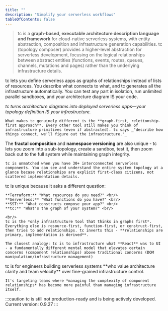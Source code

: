 ```yaml
---
title: ""
description: "Simplify your serverless workflows"
tableOfContents: false
---
```




> tc is a **graph-based, executable architecture description language and framework** for cloud-native serverless systems, with entity abstraction, composition and infrastructure generation capabilities. tc (topology composer) provides a higher-level abstraction for serverless development, focusing on the logical relationships between abstract entities (functions, events, routes, queues, channels, mutations and pages) rather than the underlying infrastructure details.

<Card title="Elevator Pitch">
tc lets you define serverless apps as graphs of relationships instead of lists of resources. You describe what connects to what, and tc generates all the infrastructure automatically. You can test any part in isolation, run unlimited parallel sandboxes, and your architecture diagram IS your code.

*tc turns architecture diagrams into deployed serverless apps—your topology definition IS your infrastructure.*

</Card>


<Card title="Unique Value Proposition">

	What makes tc genuinely different is the **graph-first, reletionship-first approach**. Every other tool still makes you think of infrastructure primitives (even if abstracted). tc says _"describe how things connect, we'll figure out the infrastructure."_

  The **fractal composition** and **namespace versioning** are also unique - tc lets you zoom into a sub-topology, create a sandbox, test it, then zoom back out to the full system while maintaining graph integrity.

	tc is unmatched when you have 30+ interconnected serverless components. You can see and understand the entire system topology at a glance becase relationships are explicit first-class citizens, not scattered implementation details.
</Card>


<Card title="Aha! Moment">
	tc is unique because it asks a different question:
	<br/>

	**Terraform:** "What resources do you need?" <br/>
	**Serverless:** "What functions do you have?" <br/>
	**SST:** "What constructs compose your app?" <br/>
	**tc:** "What's the graph of your system?" <br/>

	<br/>
	tc is the *only infrastructure tool that thinks in graphs first*. Everything else is resource-first, function-first, or construct-first, then tries to add relationships. tc inverts this - **relationships are primary, implementation is derived**.

	The closest analogy: tc is to infrastructure what **React** was to UI - a fundamentally different mental model that elevates certain concerns (component relationships) above traditional concerns (DOM manipulation/infrastructure management)

</Card>

<Card title="Who is it for?">
    tc is for engineers building serverless systems **who value architecture clarity and team velocity** over fine-grained infrastructure control.

	It's targeting teams where *managing the complexity of component relationships* has become more painful than managing infrastructure itself.

</Card>

:::caution
tc is still not production-ready and is being actively developed. Current version: 0.9.27
:::
